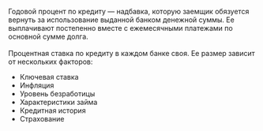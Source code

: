 Годовой процент по кредиту — надбавка, которую заемщик обязуется вернуть за использование выданной банком денежной суммы.
Ее выплачивают постепенно вместе с ежемесячными платежами по основной сумме долга.\
\
Процентная ставка по кредиту в каждом банке своя. Ее размер зависит от нескольких факторов:
- Ключевая ставка
- Инфляция
- Уровень безработицы
- Характеристики займа
- Кредитная история
- Страхование
